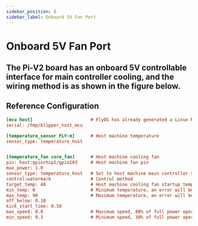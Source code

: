 ```yaml
---
sidebar_position: 8
sidebar_label: Onboard 5V Fan Port
---
```


# Onboard 5V Fan Port

## The Pi-V2 board has an onboard 5V controllable interface for main controller cooling, and the wiring method is as shown in the figure below.


## Reference Configuration

```cfg
[mcu host]                      # FlyOS has already generated a Linux MCU for you by default, just define it to use            
serial: /tmp/klipper_host_mcu 

[temperature_sensor FLY-π]      # Host machine temperature
sensor_type: temperature_host


[temperature_fan core_fan]      # Host machine cooling fan
pin: host:gpiochip1/gpio103     # Host machine fan pin
max_power: 1.0
sensor_type: temperature_host   # Set to host machine main controller temperature
control:watermark               # Control method
target_temp: 48                 # Host machine cooling fan startup temperature
min_temp: 0                     # Minimum temperature, an error will be reported below this temperature
max_temp: 90                    # Maximum temperature, an error will be reported above this temperature
off_below: 0.10
kick_start_time: 0.50
max_speed: 0.8                  # Maximum speed, 80% of full power operation
min_speed: 0.3                  # Minimum speed, 30% of full power operation
```
